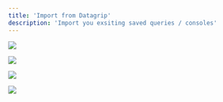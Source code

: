 ```yaml
---
title: 'Import from Datagrip'
description: 'Import you exsiting saved queries / consoles'
---
```


<AccordionGroup>


  <Accordion title="Import from files">

<img
  src="/images/dg_import_files.png"
/>

<Steps>

<Step title = "Go to DataGrip and open files CMD+2 or ALT+2"> </Step>

<Step title = "Right click on the relevant folder -> Open in -> Finder/Location"> </Step>

<Step title = "Drag and drop the folder/files into the Upload a file in the Sherloq uploader "> 
</Step>


</Steps>



  </Accordion>
 
 
 <Accordion title="Import from Datagrip console">

<Steps>

<Step title = "Go to DataGrip"> </Step>

<Step title = "Right click on the console tab"> </Step>

<Step title = "Click `Open In` -> `Finder`"> </Step>

<Step title = "Drag and drop the file into the Upload a file in the Sherloq setting "> 
</Step>

<Step title = "Repeat for any open console tab"> 
</Step>
</Steps>

<img
  src="/images/dg_import_1.png"
/>

  </Accordion>


   <Accordion title="Import Views queries">

<img
  src="/images/dg_import_views.png"
/>

<Steps>

<Step title = "Go to DataGrip "> </Step>


<Step title = "Right click on the views folder -> Import/Export -> Export Data"> </Step>

<Step title = "Drag and drop the folder/files into the Upload a file in the Sherloq uploader "> 
</Step>


</Steps>



  </Accordion>


 <Accordion title="Import files from queries history logs">

<Steps>

<Step title = "Go to DataGrip"> </Step>

<Step title = "Click on the upper DataGrip Menu"> </Step>

<Step title = "Click `Help` -> `Show SQL Log in Finder`"> </Step>

<Step title = "Drag and drop the file into the Upload a file in the Sherloq setting "> 
</Step>

</Steps>

<img
  src="/images/dg_import_2.png"
/>

  </Accordion>

 <Accordion title="Copy-paste from your console">

<Steps>

<Step title = "Go to your DataGrip console"> </Step>

<Step title = "Mark the SQL you’d like to import / CTRL + A for all of it ->  Copy it - CTRL + C"> </Step>


<Step title = "Create a new TXT or DOC file and paste it, then save the file"> </Step>

<Step title = "Drag and drop the file into the Upload a file in the Sherloq setting "> 
</Step>

</Steps>


  </Accordion>

</AccordionGroup>







